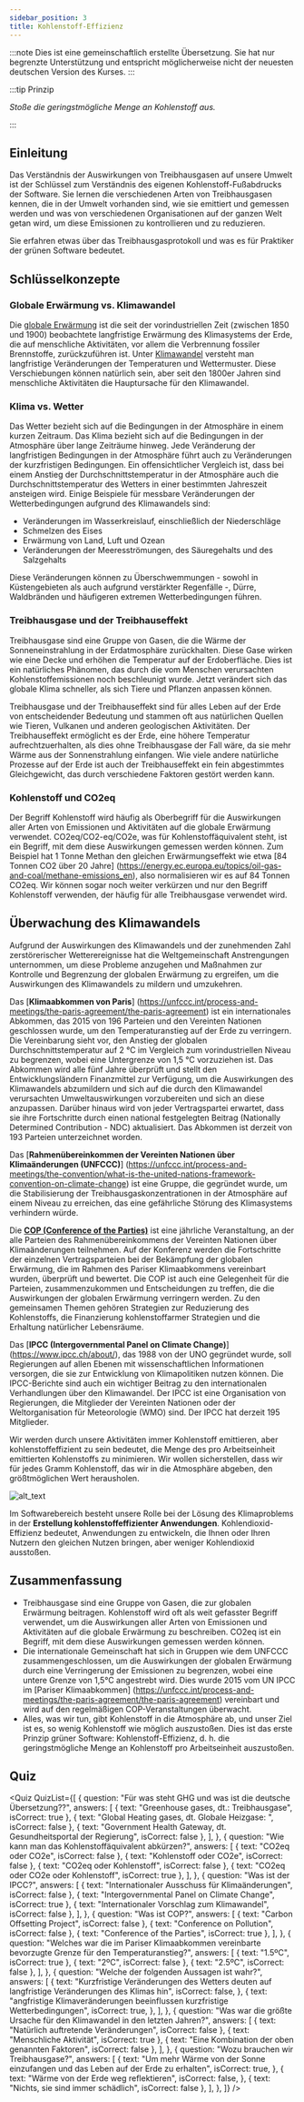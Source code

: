 ```yaml
---
sidebar_position: 3
title: Kohlenstoff-Effizienz
---
```



:::note
Dies ist eine gemeinschaftlich erstellte Übersetzung. Sie hat nur begrenzte Unterstützung und entspricht möglicherweise nicht der neuesten deutschen Version des Kurses.
:::

:::tip Prinzip

_Stoße die geringstmögliche Menge an Kohlenstoff aus._

:::

##  Einleitung

Das Verständnis der Auswirkungen von Treibhausgasen auf unsere Umwelt ist der Schlüssel zum Verständnis des eigenen Kohlenstoff-Fußabdrucks der Software. Sie lernen die verschiedenen Arten von Treibhausgasen kennen, die in der Umwelt vorhanden sind, wie sie emittiert und gemessen werden und was von verschiedenen Organisationen auf der ganzen Welt getan wird, um diese Emissionen zu kontrollieren und zu reduzieren.

Sie erfahren etwas über das Treibhausgasprotokoll und was es für Praktiker der grünen Software bedeutet.

## Schlüsselkonzepte

### Globale Erwärmung vs. Klimawandel

Die [globale Erwärmung](https://climate.nasa.gov/global-warming-vs-climate-change/) ist die seit der vorindustriellen Zeit (zwischen 1850 und 1900) beobachtete langfristige Erwärmung des Klimasystems der Erde, die auf menschliche Aktivitäten, vor allem die Verbrennung fossiler Brennstoffe, zurückzuführen ist. Unter [Klimawandel](https://climate.nasa.gov/global-warming-vs-climate-change/) versteht man langfristige Veränderungen der Temperaturen und Wettermuster. Diese Verschiebungen können natürlich sein, aber seit den 1800er Jahren sind menschliche Aktivitäten die Hauptursache für den Klimawandel.

### Klima vs. Wetter

Das Wetter bezieht sich auf die Bedingungen in der Atmosphäre in einem kurzen Zeitraum. Das Klima bezieht sich auf die Bedingungen in der Atmosphäre über lange Zeiträume hinweg. Jede Veränderung der langfristigen Bedingungen in der Atmosphäre führt auch zu Veränderungen der kurzfristigen Bedingungen. Ein offensichtlicher Vergleich ist, dass bei einem Anstieg der Durchschnittstemperatur in der Atmosphäre auch die Durchschnittstemperatur des Wetters in einer bestimmten Jahreszeit ansteigen wird. Einige Beispiele für messbare Veränderungen der Wetterbedingungen aufgrund des Klimawandels sind:

- Veränderungen im Wasserkreislauf, einschließlich der Niederschläge
- Schmelzen des Eises
- Erwärmung von Land, Luft und Ozean
- Veränderungen der Meeresströmungen, des Säuregehalts und des Salzgehalts

Diese Veränderungen können zu Überschwemmungen - sowohl in Küstengebieten als auch aufgrund verstärkter Regenfälle -, Dürre, Waldbränden und häufigeren extremen Wetterbedingungen führen.

### Treibhausgase und der Treibhauseffekt

Treibhausgase sind eine Gruppe von Gasen, die die Wärme der Sonneneinstrahlung in der Erdatmosphäre zurückhalten. Diese Gase wirken wie eine Decke und erhöhen die Temperatur auf der Erdoberfläche. Dies ist ein natürliches Phänomen, das durch die vom Menschen verursachten Kohlenstoffemissionen noch beschleunigt wurde. Jetzt verändert sich das globale Klima schneller, als sich Tiere und Pflanzen anpassen können.

Treibhausgase und der Treibhauseffekt sind für alles Leben auf der Erde von entscheidender Bedeutung und stammen oft aus natürlichen Quellen wie Tieren, Vulkanen und anderen geologischen Aktivitäten. Der Treibhauseffekt ermöglicht es der Erde, eine höhere Temperatur aufrechtzuerhalten, als dies ohne Treibhausgase der Fall wäre, da sie mehr Wärme aus der Sonnenstrahlung einfangen. Wie viele andere natürliche Prozesse auf der Erde ist auch der Treibhauseffekt ein fein abgestimmtes Gleichgewicht, das durch verschiedene Faktoren gestört werden kann.

### Kohlenstoff und CO2eq

Der Begriff Kohlenstoff wird häufig als Oberbegriff für die Auswirkungen aller Arten von Emissionen und Aktivitäten auf die globale Erwärmung verwendet. CO2eq/CO2-eq/CO2e, was für Kohlenstoffäquivalent steht, ist ein Begriff, mit dem diese Auswirkungen gemessen werden können. Zum Beispiel hat 1 Tonne Methan den gleichen Erwärmungseffekt wie etwa [84 Tonnen CO2 über 20 Jahre] (https://energy.ec.europa.eu/topics/oil-gas-and-coal/methane-emissions_en), also normalisieren wir es auf 84 Tonnen CO2eq. Wir können sogar noch weiter verkürzen und nur den Begriff Kohlenstoff verwenden, der häufig für alle Treibhausgase verwendet wird.

## Überwachung des Klimawandels

Aufgrund der Auswirkungen des Klimawandels und der zunehmenden Zahl zerstörerischer Wetterereignisse hat die Weltgemeinschaft Anstrengungen unternommen, um diese Probleme anzugehen und Maßnahmen zur Kontrolle und Begrenzung der globalen Erwärmung zu ergreifen, um die Auswirkungen des Klimawandels zu mildern und umzukehren.

Das [**Klimaabkommen von Paris**] (https://unfccc.int/process-and-meetings/the-paris-agreement/the-paris-agreement) ist ein internationales Abkommen, das 2015 von 196 Parteien und den Vereinten Nationen geschlossen wurde, um den Temperaturanstieg auf der Erde zu verringern. Die Vereinbarung sieht vor, den Anstieg der globalen Durchschnittstemperatur auf 2 °C im Vergleich zum vorindustriellen Niveau zu begrenzen, wobei eine Untergrenze von 1,5 °C vorzuziehen ist. Das Abkommen wird alle fünf Jahre überprüft und stellt den Entwicklungsländern Finanzmittel zur Verfügung, um die Auswirkungen des Klimawandels abzumildern und sich auf die durch den Klimawandel verursachten Umweltauswirkungen vorzubereiten und sich an diese anzupassen. Darüber hinaus wird von jeder Vertragspartei erwartet, dass sie ihre Fortschritte durch einen national festgelegten Beitrag (Nationally Determined Contribution - NDC) aktualisiert. Das Abkommen ist derzeit von 193 Parteien unterzeichnet worden.

Das [**Rahmenübereinkommen der Vereinten Nationen über Klimaänderungen (UNFCCC)**] (https://unfccc.int/process-and-meetings/the-convention/what-is-the-united-nations-framework-convention-on-climate-change) ist eine Gruppe, die gegründet wurde, um die Stabilisierung der Treibhausgaskonzentrationen in der Atmosphäre auf einem Niveau zu erreichen, das eine gefährliche Störung des Klimasystems verhindern würde.

Die [**COP (Conference of the Parties)**](https://unfccc.int/process/bodies/supreme-bodies/conference-of-the-parties-cop) ist eine jährliche Veranstaltung, an der alle Parteien des Rahmenübereinkommens der Vereinten Nationen über Klimaänderungen teilnehmen. Auf der Konferenz werden die Fortschritte der einzelnen Vertragsparteien bei der Bekämpfung der globalen Erwärmung, die im Rahmen des Pariser Klimaabkommens vereinbart wurden, überprüft und bewertet. Die COP ist auch eine Gelegenheit für die Parteien, zusammenzukommen und Entscheidungen zu treffen, die die Auswirkungen der globalen Erwärmung verringern werden. Zu den gemeinsamen Themen gehören Strategien zur Reduzierung des Kohlenstoffs, die Finanzierung kohlenstoffarmer Strategien und die Erhaltung natürlicher Lebensräume.

Das [**IPCC (Intergovernmental Panel on Climate Change)**] (https://www.ipcc.ch/about/), das 1988 von der UNO gegründet wurde, soll Regierungen auf allen Ebenen mit wissenschaftlichen Informationen versorgen, die sie zur Entwicklung von Klimapolitiken nutzen können. Die IPCC-Berichte sind auch ein wichtiger Beitrag zu den internationalen Verhandlungen über den Klimawandel. Der IPCC ist eine Organisation von Regierungen, die Mitglieder der Vereinten Nationen oder der Weltorganisation für Meteorologie (WMO) sind. Der IPCC hat derzeit 195 Mitglieder.

Wir werden durch unsere Aktivitäten immer Kohlenstoff emittieren, aber kohlenstoffeffizient zu sein bedeutet, die Menge des pro Arbeitseinheit emittierten Kohlenstoffs zu minimieren. Wir wollen sicherstellen, dass wir für jedes Gramm Kohlenstoff, das wir in die Atmosphäre abgeben, den größtmöglichen Wert herausholen.

![alt_text](./images/02_monitoring_climate_change.png "image_tooltip")

Im Softwarebereich besteht unsere Rolle bei der Lösung des Klimaproblems in der **Erstellung kohlenstoffeffizienter Anwendungen**. Kohlendioxid-Effizienz bedeutet, Anwendungen zu entwickeln, die Ihnen oder Ihren Nutzern den gleichen Nutzen bringen, aber weniger Kohlendioxid ausstoßen.

## Zusammenfassung

- Treibhausgase sind eine Gruppe von Gasen, die zur globalen Erwärmung beitragen. Kohlenstoff wird oft als weit gefasster Begriff verwendet, um die Auswirkungen aller Arten von Emissionen und Aktivitäten auf die globale Erwärmung zu beschreiben. CO2eq ist ein Begriff, mit dem diese Auswirkungen gemessen werden können.
- Die internationale Gemeinschaft hat sich in Gruppen wie dem UNFCCC zusammengeschlossen, um die Auswirkungen der globalen Erwärmung durch eine Verringerung der Emissionen zu begrenzen, wobei eine untere Grenze von 1,5°C angestrebt wird. Dies wurde 2015 vom UN IPCC im [Pariser Klimaabkommen] (https://unfccc.int/process-and-meetings/the-paris-agreement/the-paris-agreement) vereinbart und wird auf den regelmäßigen COP-Veranstaltungen überwacht.
- Alles, was wir tun, gibt Kohlenstoff in die Atmosphäre ab, und unser Ziel ist es, so wenig Kohlenstoff wie möglich auszustoßen. Dies ist das erste Prinzip grüner Software: Kohlenstoff-Effizienz, d. h. die geringstmögliche Menge an Kohlenstoff pro Arbeitseinheit auszustoßen.

## Quiz

<Quiz
  QuizList={[
    {
      question: "Für was steht GHG und was ist die deutsche Übersetzung??",
      answers: [
        { text: "Greenhouse gases, dt.: Treibhausgase", isCorrect: true },
        { text: "Global Heating gases, dt. Globale Heizgase: ", isCorrect: false },
        { text: "Government Health Gateway, dt. Gesundheitsportal der Regierung", isCorrect: false },
      ],
    },
    {
      question: "Wie kann man das Kohlenstoffäquivalent abkürzen?",
      answers: [
        { text: "CO2eq oder CO2e", isCorrect: false },
        { text: "Kohlenstoff oder CO2e", isCorrect: false },
        { text: "CO2eq oder Kohlenstoff", isCorrect: false },
        { text: "CO2eq oder CO2e oder Kohlenstoff", isCorrect: true },
      ],
    },
    {
      question: "Was ist der IPCC?",
      answers: [
        { text: "Internationaler Ausschuss für Klimaänderungen", isCorrect: false },
        { text: "Intergovernmental Panel on Climate Change", isCorrect: true },
        { text: "Internationaler Vorschlag zum Klimawandel", isCorrect: false },
      ],
    },
    {
      question: "Was ist COP?",
      answers: [
        { text: "Carbon Offsetting Project", isCorrect: false },
        { text: "Conference on Pollution", isCorrect: false },
        { text: "Conference of the Parties", isCorrect: true },
      ],
    },
    {
      question:
        "Welches war die im Pariser Klimaabkommen vereinbarte bevorzugte Grenze für den Temperaturanstieg?",
      answers: [
        { text: "1.5ºC", isCorrect: true },
        { text: "2ºC", isCorrect: false },
        { text: "2.5ºC", isCorrect: false },
      ],
    },
    {
      question: "Welche der folgenden Aussagen ist wahr?",
      answers: [
        {
          text: "Kurzfristige Veränderungen des Wetters deuten auf langfristige Veränderungen des Klimas hin",
          isCorrect: false,
        },
        {
          text: "angfristige Klimaveränderungen beeinflussen kurzfristige Wetterbedingungen",
          isCorrect: true,
        },
      ],
    },
    {
      question:
        "Was war die größte Ursache für den Klimawandel in den letzten Jahren?",
      answers: [
        { text: "Natürlich auftretende Veränderungen", isCorrect: false },
        { text: "Menschliche Aktivität", isCorrect: true },
        { text: "Eine Kombination der oben genannten Faktoren", isCorrect: false },
      ],
    },
    {
      question: "Wozu brauchen wir Treibhausgase?",
      answers: [
        {
          text: "Um mehr Wärme von der Sonne einzufangen und das Leben auf der Erde zu erhalten",
          isCorrect: true,
        },
        {
          text: "Wärme von der Erde weg reflektieren",
          isCorrect: false,
        },
        { text: "Nichts, sie sind immer schädlich", isCorrect: false },
      ],
    },
  ]}
/>
